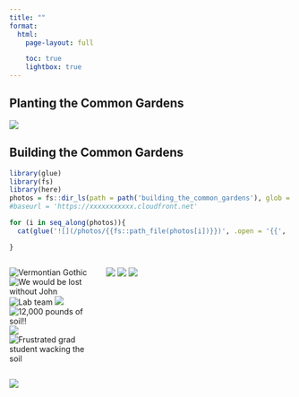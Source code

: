```yaml
---
title: ""
format: 
  html:
    page-layout: full

    toc: true
    lightbox: true
---
```


<!-- [course website](https://samanthacsik.github.io/EDS-240-data-viz/){.btn target=_blank} [course catalog](https://bren.ucsb.edu/courses/eds-240){.btn target=_blank} -->


## Planting the Common Gardens  



![](./planting_common_garden_collage2.png){group="common-garden"}

## Building the Common Gardens   



::: gallery

::: column-page

````r
library(glue)
library(fs)
library(here)
photos = fs::dir_ls(path = path('building_the_common_gardens'), glob = '*.jpg')
#baseurl = 'https://xxxxxxxxxxx.cloudfront.net'

for (i in seq_along(photos)){
  cat(glue('![](/photos/{{fs::path_file(photos[i])}})', .open = '{{', .close = '}}'), '\n')

}
````
:::

:::



::: {style="display: grid;grid-template-columns: repeat(auto-fill, minmax(150px, 1fr));grid-gap: 1em;"}  

![Vermontian Gothic](building_the_common_gardens/americangothic.jpg){.lightbox group="NSFgarden"}
![We would be lost without John](building_the_common_gardens/function.jpg){.lightbox group="NSFgarden"}
![Lab team](building_the_common_gardens/group-photo.jpg){.lightbox group="NSFgarden"}
![](building_the_common_gardens/img-20180924-114625095_1.jpg){.lightbox group="NSFgarden"}
![12,000 pounds of soil!!](building_the_common_gardens/img-8405.jpg){.lightbox group="NSFgarden"}
![](building_the_common_gardens/img-8414.jpg){.lightbox group="NSFgarden"}
![Frustrated grad student wacking the soil](building_the_common_gardens/img-8429.jpg){.lightbox group="NSFgarden"}

![](building_the_common_gardens/img-8574.jpg){.lightbox group="NSFgarden"}
![](building_the_common_gardens/soil-delivery-1.jpg){.lightbox group="NSFgarden"}
![](building_the_common_gardens/unnamed_2.jpg){.lightbox group="NSFgarden"}
:::

![](./building_the_common_gardens_collage2.png){.lightbox group="common-garden"}
